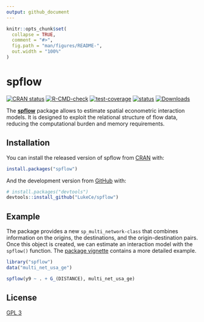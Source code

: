 ```yaml
---
output: github_document
---
```


<!-- README.md is generated from README.Rmd. Please edit that file -->

```r
knitr::opts_chunk$set(
  collapse = TRUE,
  comment = "#>",
  fig.path = "man/figures/README-",
  out.width = "100%"
)
```

# spflow

<!-- badges: start -->
[![CRAN status](https://www.r-pkg.org/badges/version/spflow)](https://CRAN.R-project.org/package=spflow)
[![R-CMD-check](https://github.com/LukeCe/spflow/workflows/R-CMD-check/badge.svg)](https://github.com/LukeCe/spflow/actions)
[![test-coverage](https://codecov.io/gh/LukeCe/spflow/branch/master/graph/badge.svg)](https://github.com/LukeCe/spflow/actions)
[![status](https://tinyverse.netlify.com/badge/spflow)](https://CRAN.R-project.org/package=spflow)
[![Downloads](https://cranlogs.r-pkg.org/badges/spflow?color=brightgreen)](https://www.r-pkg.org/pkg/spflow)
<!-- badges: end -->


The [**spflow**](https://lukece.github.io/spflow/) package allows to estimate spatial econometric interaction models.
It is designed to exploit the relational structure of flow data, reducing the computational burden and memory requirements.

## Installation

You can install the released version of spflow from [CRAN](https://CRAN.R-project.org/package=spflow) with:

``` r
install.packages("spflow")
```

And the  development version from [GitHub](https://github.com/) with:

``` r
# install.packages("devtools")
devtools::install_github("LukeCe/spflow")
```

## Example

The package provides a new `sp_multi_network-class` that combines information on the origins, the destinations, and the origin-destination pairs.
Once this object is created, we can estimate an interaction model with the `spflow()` function. 
The [package vignette](https://lukece.github.io/spflow/articles/paris_commute_flows.html) contains a more detailed example.


```r
library("spflow")
data("multi_net_usa_ge")

spflow(y9 ~ . + G_(DISTANCE), multi_net_usa_ge)
```


## License

[GPL 3](https://www.r-project.org/Licenses/GPL-3)
